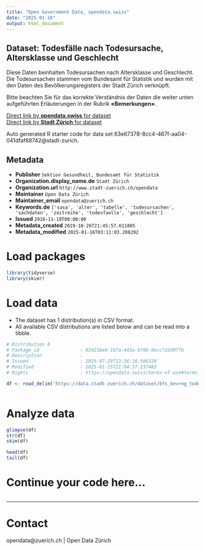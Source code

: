 ```yaml
---
title: "Open Government Data, opendata.swiss"
date: "2025-01-16"
output: html_document
---
```


## Dataset: Todesfälle nach Todesursache, Altersklasse und Geschlecht

Diese Daten beinhalten Todesursachen nach Altersklasse und Geschlecht. Die Todesursachen stammen vom Bundesamt für Statistik und wurden mit den Daten des Bevölkerungsregisters der Stadt Zürich verknüpft.

Bitte beachten Sie für das korrekte Verständnis der Daten die weiter unten aufgeführten  Erläuterungen in der Rubrik **«Bemerkungen»**.


[Direct link by **opendata.swiss** for dataset](https://opendata.swiss/de/dataset/todesfalle-nach-todesursache-altersklasse-und-geschlecht-seit-19953)<br>
[Direct link by **Stadt Zürich** for dataset](https://data.stadt-zuerich.ch/dataset/bfs_bevreg_todesursache_alter_geschlecht_seit1995_od3110)

Auto generated R starter code for data set 63e67378-8cc4-467f-aa04-041dfaf68742@stadt-zurich.

## Metadata

- **Publisher** `Sektion Gesundheit, Bundesamt für Statistik`
- **Organization.display_name.de** `Stadt Zürich`
- **Organization.url** `http://www.stadt-zuerich.ch/opendata`
- **Maintainer** `Open Data Zürich`
- **Maintainer_email** `opendata@zuerich.ch`
- **Keywords.de** `['sasa', 'alter', 'tabelle', 'todesursachen', 'sachdaten', 'zeitreihe', 'todesfaelle', 'geschlecht']`
- **Issued** `2016-11-10T00:00:00`
- **Metadata_created** `2019-10-26T21:45:57.611805`
- **Metadata_modified** `2025-01-16T03:11:03.208292`


# Load packages

```r

library(tidyverse)
library(skimr)

```

# Load data

-   The dataset has 1 distribution(s) in CSV format.
-   All available CSV distributions are listed below and can be read into a tibble.

```r

# Distribution 0
# Package_id               : 02421be0-187a-443a-9796-9ecc72d307fb
# Description              : 
# Issued                   : 2019-07-29T13:36:18.586320
# Modified                 : 2025-01-15T21:04:37.237483
# Rights                   : https://opendata.swiss/terms-of-use#terms_open

df <- read_delim('https://data.stadt-zuerich.ch/dataset/bfs_bevreg_todesursache_alter_geschlecht_seit1995_od3110/download/BEV311OD3110.csv')



```

# Analyze data

```r

glimpse(df)
str(df)
skim(df)

head(df)
tail(df)

```

# Continue your code here...

```r

```

------------------------------------------------------------------------

# Contact

opendata@zuerich.ch | Open Data Zürich
